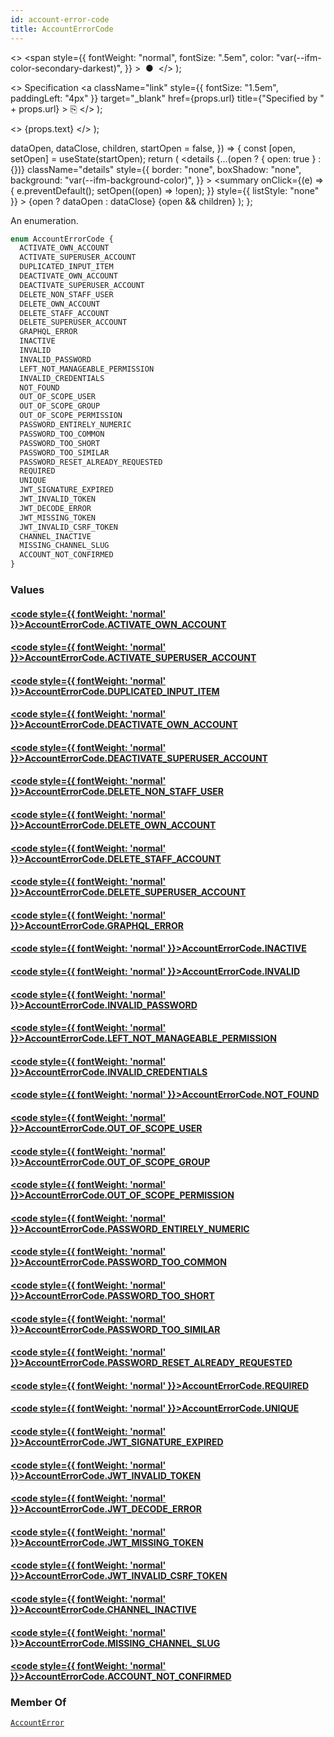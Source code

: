 ```yaml
---
id: account-error-code
title: AccountErrorCode
---
```


  <>
    <span
      style={{
        fontWeight: "normal",
        fontSize: ".5em",
        color: "var(--ifm-color-secondary-darkest)",
      }}
    >
      &nbsp;●&nbsp;
    </span>
  </>
);

  <>
    Specification
    <a
      className="link"
      style={{ fontSize: "1.5em", paddingLeft: "4px" }}
      target="\_blank"
      href={props.url}
      title={"Specified by " + props.url}
    >
      ⎘
    </a>
  </>
);

  <>
    <span className={props.class}>{props.text}</span>
  </>
);


  dataOpen,
  dataClose,
  children,
  startOpen = false,
}) => {
  const [open, setOpen] = useState(startOpen);
  return (
    <details
      {...(open ? { open: true } : {})}
      className="details"
      style={{
        border: "none",
        boxShadow: "none",
        background: "var(--ifm-background-color)",
      }}
    >
      <summary
        onClick={(e) => {
          e.preventDefault();
          setOpen((open) => !open);
        }}
        style={{ listStyle: "none" }}
      >
        {open ? dataOpen : dataClose}
      </summary>
      {open && children}
    </details>
  );
};

An enumeration.

```graphql
enum AccountErrorCode {
  ACTIVATE_OWN_ACCOUNT
  ACTIVATE_SUPERUSER_ACCOUNT
  DUPLICATED_INPUT_ITEM
  DEACTIVATE_OWN_ACCOUNT
  DEACTIVATE_SUPERUSER_ACCOUNT
  DELETE_NON_STAFF_USER
  DELETE_OWN_ACCOUNT
  DELETE_STAFF_ACCOUNT
  DELETE_SUPERUSER_ACCOUNT
  GRAPHQL_ERROR
  INACTIVE
  INVALID
  INVALID_PASSWORD
  LEFT_NOT_MANAGEABLE_PERMISSION
  INVALID_CREDENTIALS
  NOT_FOUND
  OUT_OF_SCOPE_USER
  OUT_OF_SCOPE_GROUP
  OUT_OF_SCOPE_PERMISSION
  PASSWORD_ENTIRELY_NUMERIC
  PASSWORD_TOO_COMMON
  PASSWORD_TOO_SHORT
  PASSWORD_TOO_SIMILAR
  PASSWORD_RESET_ALREADY_REQUESTED
  REQUIRED
  UNIQUE
  JWT_SIGNATURE_EXPIRED
  JWT_INVALID_TOKEN
  JWT_DECODE_ERROR
  JWT_MISSING_TOKEN
  JWT_INVALID_CSRF_TOKEN
  CHANNEL_INACTIVE
  MISSING_CHANNEL_SLUG
  ACCOUNT_NOT_CONFIRMED
}
```

### Values

#### [<code style={{ fontWeight: 'normal' }}>AccountErrorCode.<b>ACTIVATE_OWN_ACCOUNT</b></code>](#)

>

#### [<code style={{ fontWeight: 'normal' }}>AccountErrorCode.<b>ACTIVATE_SUPERUSER_ACCOUNT</b></code>](#)

>

#### [<code style={{ fontWeight: 'normal' }}>AccountErrorCode.<b>DUPLICATED_INPUT_ITEM</b></code>](#)

>

#### [<code style={{ fontWeight: 'normal' }}>AccountErrorCode.<b>DEACTIVATE_OWN_ACCOUNT</b></code>](#)

>

#### [<code style={{ fontWeight: 'normal' }}>AccountErrorCode.<b>DEACTIVATE_SUPERUSER_ACCOUNT</b></code>](#)

>

#### [<code style={{ fontWeight: 'normal' }}>AccountErrorCode.<b>DELETE_NON_STAFF_USER</b></code>](#)

>

#### [<code style={{ fontWeight: 'normal' }}>AccountErrorCode.<b>DELETE_OWN_ACCOUNT</b></code>](#)

>

#### [<code style={{ fontWeight: 'normal' }}>AccountErrorCode.<b>DELETE_STAFF_ACCOUNT</b></code>](#)

>

#### [<code style={{ fontWeight: 'normal' }}>AccountErrorCode.<b>DELETE_SUPERUSER_ACCOUNT</b></code>](#)

>

#### [<code style={{ fontWeight: 'normal' }}>AccountErrorCode.<b>GRAPHQL_ERROR</b></code>](#)

>

#### [<code style={{ fontWeight: 'normal' }}>AccountErrorCode.<b>INACTIVE</b></code>](#)

>

#### [<code style={{ fontWeight: 'normal' }}>AccountErrorCode.<b>INVALID</b></code>](#)

>

#### [<code style={{ fontWeight: 'normal' }}>AccountErrorCode.<b>INVALID_PASSWORD</b></code>](#)

>

#### [<code style={{ fontWeight: 'normal' }}>AccountErrorCode.<b>LEFT_NOT_MANAGEABLE_PERMISSION</b></code>](#)

>

#### [<code style={{ fontWeight: 'normal' }}>AccountErrorCode.<b>INVALID_CREDENTIALS</b></code>](#)

>

#### [<code style={{ fontWeight: 'normal' }}>AccountErrorCode.<b>NOT_FOUND</b></code>](#)

>

#### [<code style={{ fontWeight: 'normal' }}>AccountErrorCode.<b>OUT_OF_SCOPE_USER</b></code>](#)

>

#### [<code style={{ fontWeight: 'normal' }}>AccountErrorCode.<b>OUT_OF_SCOPE_GROUP</b></code>](#)

>

#### [<code style={{ fontWeight: 'normal' }}>AccountErrorCode.<b>OUT_OF_SCOPE_PERMISSION</b></code>](#)

>

#### [<code style={{ fontWeight: 'normal' }}>AccountErrorCode.<b>PASSWORD_ENTIRELY_NUMERIC</b></code>](#)

>

#### [<code style={{ fontWeight: 'normal' }}>AccountErrorCode.<b>PASSWORD_TOO_COMMON</b></code>](#)

>

#### [<code style={{ fontWeight: 'normal' }}>AccountErrorCode.<b>PASSWORD_TOO_SHORT</b></code>](#)

>

#### [<code style={{ fontWeight: 'normal' }}>AccountErrorCode.<b>PASSWORD_TOO_SIMILAR</b></code>](#)

>

#### [<code style={{ fontWeight: 'normal' }}>AccountErrorCode.<b>PASSWORD_RESET_ALREADY_REQUESTED</b></code>](#)

>

#### [<code style={{ fontWeight: 'normal' }}>AccountErrorCode.<b>REQUIRED</b></code>](#)

>

#### [<code style={{ fontWeight: 'normal' }}>AccountErrorCode.<b>UNIQUE</b></code>](#)

>

#### [<code style={{ fontWeight: 'normal' }}>AccountErrorCode.<b>JWT_SIGNATURE_EXPIRED</b></code>](#)

>

#### [<code style={{ fontWeight: 'normal' }}>AccountErrorCode.<b>JWT_INVALID_TOKEN</b></code>](#)

>

#### [<code style={{ fontWeight: 'normal' }}>AccountErrorCode.<b>JWT_DECODE_ERROR</b></code>](#)

>

#### [<code style={{ fontWeight: 'normal' }}>AccountErrorCode.<b>JWT_MISSING_TOKEN</b></code>](#)

>

#### [<code style={{ fontWeight: 'normal' }}>AccountErrorCode.<b>JWT_INVALID_CSRF_TOKEN</b></code>](#)

>

#### [<code style={{ fontWeight: 'normal' }}>AccountErrorCode.<b>CHANNEL_INACTIVE</b></code>](#)

>

#### [<code style={{ fontWeight: 'normal' }}>AccountErrorCode.<b>MISSING_CHANNEL_SLUG</b></code>](#)

>

#### [<code style={{ fontWeight: 'normal' }}>AccountErrorCode.<b>ACCOUNT_NOT_CONFIRMED</b></code>](#)

>

### Member Of

[`AccountError`](../../../api-storefront/users/objects/account-error) <Badge class="badge badge--secondary" text="object"/>
